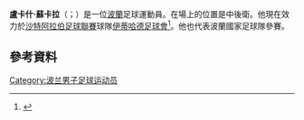 '''盧卡什·蘇卡拉'''（{{lang-pl|Łukasz Szukała}}；{{bd|1984年|5月26日}}）是一位[[波蘭|波蘭]]足球運動員。在場上的位置是中後衛。他現在效力於[[沙特阿拉伯足球聯賽|沙特阿拉伯足球聯賽]]球隊[[伊蒂哈德足球會|伊蒂哈德足球會]]<ref>{{cite web |url=http://www.agerpres.ro/sport/2015/01/14/fotbal-steaua-se-desparte-de-szukala-si-sanmartean-00-02-13 |title=Fotbal: Steaua se desparte de Szukala și Sânmărtean |publisher=[[Agerpres|Agerpres]] |date=14 January 2015 |language=ro |access-date=2015-06-04 |archive-date=2020-11-20 |archive-url=https://web.archive.org/web/20201120155124/https://www.agerpres.ro/sport/2015/01/14/fotbal-steaua-se-desparte-de-szukala-si-sanmartean-00-02-13 |dead-url=no }}</ref>。他也代表波蘭國家足球隊參賽。
==參考資料==
{{Reflist}}

{{DEFAULTSORT: Szukała, Łukasz}}
[[Category:波兰男子足球运动员|Category:波兰男子足球运动员]]